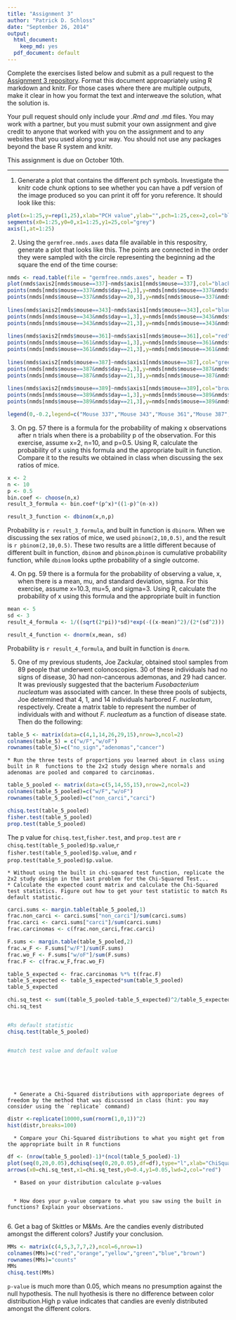 ```yaml
---
title: "Assignment 3"
author: "Patrick D. Schloss"
date: "September 26, 2014"
output:
  html_document:
    keep_md: yes
  pdf_document: default
---
```


Complete the exercises listed below and submit as a pull request to the [Assignment 3 repository](http://www.github.com/microbialinformatics/assignment03).  Format this document approapriately using R markdown and knitr. For those cases where there are multiple outputs, make it clear in how you format the text and interweave the solution, what the solution is.

Your pull request should only include your *.Rmd and *.md files. You may work with a partner, but you must submit your own assignment and give credit to anyone that worked with you on the assignment and to any websites that you used along your way. You should not use any packages beyond the base R system and knitr.

This assignment is due on October 10th.

------

1.  Generate a plot that contains the different pch symbols. Investigate the knitr code chunk options to see whether you can have a pdf version of the image produced so you can print it off for yoru reference. It should look like this:

   
```r
plot(x=1:25,y=rep(1,25),xlab="PCH value",ylab="",pch=1:25,cex=2,col="black",type="p", main="PCH Symbols",axes=F)
segments(x0=1:25,y0=0,x1=1:25,y1=25,col="grey")
axis(1,at=1:25)

```


2.  Using the `germfree.nmds.axes` data file available in this respositry, generate a plot that looks like this. The points are connected in the order they were sampled with the circle representing the beginning ad the square the end of the time course:

    
```r
nmds <- read.table(file = "germfree.nmds.axes", header = T)
plot(nmds$axis2[nmds$mouse==337]~nmds$axis1[nmds$mouse==337],col="black",type="l",xlab="NMDS Axis 1",ylab="NMDS Axis 2",ylim=c(-0.6,0.4),xlim=c(-0.4,0.8),lwd=2)
points(nmds[nmds$mouse==337&nmds$day==1,3],y=nmds[nmds$mouse==337&nmds$day==1,4],pch=16,col="black",cex=1.5)
points(nmds[nmds$mouse==337&nmds$day==20,3],y=nmds[nmds$mouse==337&nmds$day==20,4],pch=15,col="black",cex=1.5)
      
lines(nmds$axis2[nmds$mouse==343]~nmds$axis1[nmds$mouse==343],col="blue",type="l",lwd=2)
points(nmds[nmds$mouse==343&nmds$day==1,3],y=nmds[nmds$mouse==343&nmds$day==1,4],pch=16,col="blue",cex=1.5)
points(nmds[nmds$mouse==343&nmds$day==21,3],y=nmds[nmds$mouse==343&nmds$day==21,4],pch=15,col="blue",cex=1.5)
    
lines(nmds$axis2[nmds$mouse==361]~nmds$axis1[nmds$mouse==361],col="red",type="l",lwd=2)
points(nmds[nmds$mouse==361&nmds$day==1,3],y=nmds[nmds$mouse==361&nmds$day==1,4],pch=16,col="red",cex=1.5)
points(nmds[nmds$mouse==361&nmds$day==21,3],y=nmds[nmds$mouse==361&nmds$day==21,4],pch=15,col="red",cex=1.5)
    
lines(nmds$axis2[nmds$mouse==387]~nmds$axis1[nmds$mouse==387],col="green",type="l",lwd=2)
points(nmds[nmds$mouse==387&nmds$day==1,3],y=nmds[nmds$mouse==387&nmds$day==1,4],pch=16,col="green",cex=1.5)
points(nmds[nmds$mouse==387&nmds$day==21,3],y=nmds[nmds$mouse==387&nmds$day==21,4],pch=15,col="green",cex=1.5)
   
lines(nmds$axis2[nmds$mouse==389]~nmds$axis1[nmds$mouse==389],col="brown",type="l",lwd=2)
points(nmds[nmds$mouse==389&nmds$day==1,3],y=nmds[nmds$mouse==389&nmds$day==1,4],pch=16,col="brown",cex=1.5)
points(nmds[nmds$mouse==389&nmds$day==21,3],y=nmds[nmds$mouse==389&nmds$day==21,4],pch=15,col="brown",cex=1.5)

legend(0,-0.2,legend=c("Mouse 337","Mouse 343","Mouse 361","Mouse 387","Mouse 389"),col=c("black","blue","red","green","brown"),border="black",lty=1,lwd=2,cex=.75)

```


3.  On pg. 57 there is a formula for the probability of making x observations after n trials when there is a probability p of the observation.  For this exercise, assume x=2, n=10, and p=0.5.  Using R, calculate the probability of x using this formula and the appropriate built in function. Compare it to the results we obtained in class when discussing the sex ratios of mice.

```r
x <- 2
n <- 10
p <- 0.5
bin.coef <- choose(n,x)
result_3_formula <- bin.coef*(p^x)*((1-p)^(n-x))

result_3_function <- dbinom(x,n,p)

```
Probability is `r result_3_formula`, and built in function is `dbinorm`. When we discussing the sex ratios of mice, we used `pbinom(2,10,0.5)`, and the result is `r pbinom(2,10,0.5)`. These two results are a little different because of different built in function, `dbinom` and `pbinom`.`pbinom` is cumulative probability function, while `dbinom` looks upthe probability of a single outcome. 

4.  On pg. 59 there is a formula for the probability of observing a value, x, when there is a mean, mu, and standard deviation, sigma.  For this exercise, assume x=10.3, mu=5, and sigma=3.  Using R, calculate the probability of x using this formula and the appropriate built in function
```r
mean <- 5
sd <- 3
result_4_formula <- 1/((sqrt(2*pi))*sd)*exp(-((x-mean)^2)/(2*(sd^2)))

result_4_function <- dnorm(x,mean, sd)

```
Probability is `r result_4_formula`, and built in function is `dnorm`.



5.  One of my previous students, Joe Zackular, obtained stool samples from 89 people that underwent colonoscopies.  30 of these individuals had no signs of disease, 30 had non-cancerous ademonas, and 29 had cancer.  It was previously suggested that the bacterium *Fusobacterium nucleatum* was associated with cancer.  In these three pools of subjects, Joe determined that 4, 1, and 14 individuals harbored *F. nucleatum*, respectively. Create a matrix table to represent the number of individuals with and without _F. nucleatum_ as a function of disease state.  Then do the following:

```r
table_5 <- matrix(data=c(4,1,14,26,29,15),nrow=3,ncol=2)
colnames(table_5) = c("w/F","w/oF")
rownames(table_5)=c("no_sign","adenomas","cancer")

```

    * Run the three tests of proportions you learned about in class using built in R  functions to the 2x2 study design where normals and adenomas are pooled and compared to carcinomas.
    
```r
table_5_pooled <- matrix(data=c(5,14,55,15),nrow=2,ncol=2)
colnames(table_5_pooled)=c("w/F","w/oF")
rownames(table_5_pooled)=c("non_carci","carci")

chisq.test(table_5_pooled)
fisher.test(table_5_pooled)
prop.test(table_5_pooled)

```    
The p value for `chisq.test`,`fisher.test`, and `prop.test` are `r chisq.test(table_5_pooled)$p.value`,`r fisher.test(table_5_pooled)$p.value`, and `r prop.test(table_5_pooled)$p.value`.

 
    * Without using the built in chi-squared test function, replicate the 2x2 study design in the last problem for the Chi-Squared Test...
    * Calculate the expected count matrix and calculate the Chi-Squared test statistics. Figure out how to get your test statistic to match Rs default statistic.
    
```r
carci.sums <- margin.table(table_5_pooled,1)
frac.non_carci <- carci.sums["non_carci"]/sum(carci.sums)
frac.carci <- carci.sums["carci"]/sum(carci.sums)
frac.carcinomas <- c(frac.non_carci,frac.carci)

F.sums <- margin.table(table_5_pooled,2)
frac.w_F <- F.sums["w/F"]/sum(F.sums)
frac.wo_F <- F.sums["w/oF"]/sum(F.sums)
frac.F <- c(frac.w_F,frac.wo_F)

table_5_expected <- frac.carcinomas %*% t(frac.F)
table_5_expected <- table_5_expected*sum(table_5_pooled)
table_5_expected

chi.sq_test <- sum((table_5_pooled-table_5_expected)^2/table_5_expected)
chi.sq_test


#Rs default statistic
chisq.test(table_5_pooled)


#match test value and default value

   





```   
    

  
      *	Generate a Chi-Squared distributions with approporiate degrees of freedom by the method that was discussed in class (hint: you may consider using the `replicate` command)
```r
distr <-replicate(10000,sum(rnorm(1,0,1))^2)
hist(distr,breaks=100)


```      
      
      
      
      * Compare your Chi-Squared distributions to what you might get from the appropriate built in R functions
```r
df <- (nrow(table_5_pooled)-1)*(ncol(table_5_pooled)-1)
plot(seq(0,20,0.05),dchisq(seq(0,20,0.05),df=df),type="l",xlab="ChiSquared Statistic",ylab="Probability with 1 degree of freedom")
arrows(x0=chi.sq_test,x1=chi.sq_test,y0=0.4,y1=0.05,lwd=2,col="red")
```     
      
            
      
      * Based on your distribution calculate p-values
```r

```      
      
      
      
      
      
      * How does your p-value compare to what you saw using the built in functions? Explain your observations.
```r

```









6\.  Get a bag of Skittles or M&Ms.  Are the candies evenly distributed amongst the different colors?  Justify your conclusion.
```r
MMs <- matrix(c(4,5,3,7,7,2),ncol=6,nrow=1)
colnames(MMs)=c("red","orange","yellow","green","blue","brown")
rownames(MMs)="counts"
MMs
chisq.test(MMs)


```
`p-value` is much more than 0.05, which means no presumption against the null hypothesis. The null hyothesis is there no difference between color distribution.High p value indicates that candies are evenly distributed amongst the different colors.

